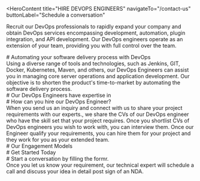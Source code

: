 <HeroContent
  title="HIRE DEVOPS ENGINEERS"
  navigateTo="/contact-us"
  buttonLabel="Schedule a conversation"
>
  Recruit our DevOps professionals to rapidly expand your company and obtain
  DevOps services encompassing development, automation, plugin integration, and
  API development. Our DevOps engineers operate as an extension of your team,
  providing you with full control over the team.
</HeroContent>

<ClientCompaniesComponent />

<div
  style={{
    display: "flex",
    justifyContent: "center",
    alignItems: "center",
    gap: "20px",
  }}
>
  <div># Automating your software delivery process with DevOps</div>
  <div>
    Using a diverse range of tools and technologies, such as Jenkins, GIT,
    Docker, Kubernetes, Maven, and others, our DevOps Engineers can assist you
    in managing core server operations and application development. Our
    objective is to shorten the product's time-to-market by automating the
    software delivery process.
  </div>
</div>

<div
  style={{
    display: "flex",
    justifyContent: "center",
    alignItems: "center",
    gap: "20px",
  }}
>
  <div># Our DevOps Engineers have expertise in</div>
</div>

<section className="grid grid-cols-2 gap-10 w-full py-16">
  <section className="w-full col-span-1 cursor-pointer">
    <ServiceCard
      service={{
        id: 1,
        image: "",
        title: "End-to-End Deployment Automation",
        description:
          "Our Deployment automation services enable you to deploy your software to testing and production environments with the click of a button.",
        urlPath: "",
      }}
    />
  </section>
  <section className="w-full col-span-1 cursor-pointer">
    <ServiceCard
      service={{
        id: 2,
        image: "",
        title: "Continuous Integration and Configuration Management",
        description:
          "Our team can effortlessly deploy DevOps services and solutions by adopting a continuous integration and continuous deployment methodology. The goal is to securely author, evaluate, and distribute high-quality code leveraging a variety of tools such as Jenkins, Bluemix, and others.",
        urlPath: "",
      }}
    />
  </section>
  <section className="w-full col-span-1 cursor-pointer">
    <ServiceCard
      service={{
        id: 3,
        image: "",
        title: "Testing and monitoring",
        description:
          "Our group of DevOps specialists can assist you in setting up clusters and servers to enhance security. Our skilled team is experienced in monitoring logs and applying software updates. We possess extensive expertise in DevOps tools such as AppDynamics, Splunk, New Relic, and others.",
        urlPath: "",
      }}
    />
  </section>
  <section className="w-full col-span-1 cursor-pointer">
    <ServiceCard
      service={{
        id: 4,
        image: "",
        title: "DevOps Consulting Services",
        description:
          "Our team determines the most suitable DevOps approach and toolset to address your business requirements. We also optimize your existing IT infrastructure and resource utilization to help you achieve your objectives more quickly, with fewer mistakes and reduced investment.",
        urlPath: "",
      }}
    />
  </section>
  <section className="w-full col-span-1 cursor-pointer">
    <ServiceCard
      service={{
        id: 5,
        image: "",
        title: "Managed cloud Services",
        description:
          "Our DevOps professionals can connect your existing infrastructure with cloud services to lower costs and enhance the scalability of your IT environment. We collaborate with various cloud platforms such as AWS, Google Cloud, and Microsoft Azure to provide these services.",
        urlPath: "",
      }}
    />
  </section>
  <section className="w-full col-span-1 cursor-pointer">
    <ServiceCard
      service={{
        id: 6,
        image: "",
        title: "Infrastructure Automation",
        description:
          "Our technology specialists can assist organizations in creating and automating powerful infrastructure to address the expanding and rapidly evolving business requirements. Through DevOps infrastructure automation, companies can enhance cross-team collaboration, improve efficiency, accelerate their IT operations, and monitor performance using various tools.",
        urlPath: "",
      }}
    />
  </section>
</section>

<div
  style={{
    display: "flex",
    justifyContent: "center",
    alignItems: "center",
    gap: "20px",
  }}
>
  <div># How can you hire our DevOps Engineer?</div>
  <div>
    When you send us an inquiry and connect with us to share your project
    requirements with our experts., we share the CVs of our DevOps engineer who
    have the skill set that your project requires. Once you shortlist CVs of
    DevOps engineers you wish to work with, you can interview them. Once our
    Engineer qualify your requirements, you can hire them for your project and
    they work for you as your extended team.
  </div>
</div>

<div
  style={{
    display: "flex",
    justifyContent: "center",
    alignItems: "center",
    gap: "20px",
  }}
>
  <div># Our Engagement Models</div>
</div>

<section className="grid grid-cols-3 gap-10 w-full py-16">
  <section className="w-full col-span-1 cursor-pointer">
    <ServiceCard
      service={{
        id: 1,
        image: "",
        title: "Dedicated Development Team",
        description:
          "Our skilled development team utilizes state-of-the-art artificial intelligence and machine learning technologies to provide our clients with exceptional services and personalized solutions.",
        urlPath: "",
      }}
    />
  </section>
  <section className="w-full col-span-1 cursor-pointer">
    <ServiceCard
      service={{
        id: 2,
        image: "",
        title: "Team Extension",
        description:
          "Our team extension approach is intended to help clients who want to grow their teams by providing the specific skills and knowledge required for their initiatives.",
        urlPath: "/",
      }}
    />
  </section>
  <section className="w-full col-span-1 cursor-pointer">
    <ServiceCard
      service={{
        id: 3,
        image: "",
        title: "Project-based Model",
        description:
          "Our client-focused, project-driven methodology, bolstered by our skilled software development team, is committed to encouraging collaboration with clients and attaining their unique project goals.",
        urlPath: "",
      }}
    />
  </section>
</section>

<div
  style={{
    display: "flex",
    justifyContent: "center",
    alignItems: "center",
    gap: "20px",
  }}
>
  <div># Get Started Today</div>
</div>

<section className="grid grid-cols-4 gap-10 w-full py-16">
  <section className="w-full col-span-1 cursor-pointer">
    <ServiceCard
      service={{
        id: 1,
        image: "",
        title: "1. Get in Touch",
        description:
          "Complete the contact form secured by a non-disclosure agreement, select a time on our calendar, and arrange a video conference with our specialists.",
        urlPath: "",
      }}
    />
  </section>
  <section className="w-full col-span-1 cursor-pointer">
    <ServiceCard
      service={{
        id: 2,
        image: "",
        title: "2. Get a Consultation",
        description:
          "Get on a call with our team to know the feasibility of your project idea.",
        urlPath: "",
      }}
    />
  </section>
  <section className="w-full col-span-1 cursor-pointer">
    <ServiceCard
      service={{
        id: 3,
        image: "",
        title: "3. Get a Cost Estimate",
        description:
          "Based on the project requirements, we share a project proposal with budget and timeline estimates.",
        urlPath: "",
      }}
    />
  </section>
  <section className="w-full col-span-1 cursor-pointer">
    <ServiceCard
      service={{
        id: 4,
        image: "",
        title: "4. Project Kickoff",
        description:
          "Once the project is signed, we bring together a team from a range of disciplines to kick start your project.",
        urlPath: "",
      }}
    />
  </section>
</section>

<div
  style={{
    display: "flex",
    justifyContent: "center",
    alignItems: "center",
    gap: "20px",
  }}
>
  <div># Start a conversation by filling the formr.</div>
  <div>
    Once you let us know your requirement, our technical expert will schedule a
    call and discuss your idea in detail post sign of an NDA.
  </div>
</div>
